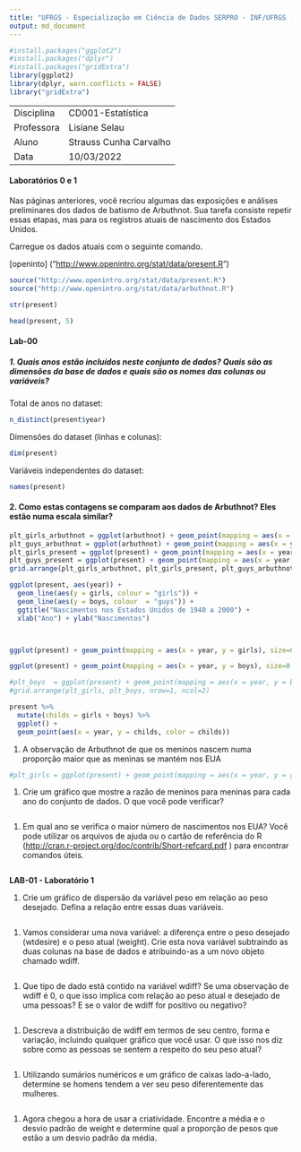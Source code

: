 ```yaml
---
title: "UFRGS - Especialização em Ciência de Dados SERPRO - INF/UFRGS (2022-2023)"
output: md_document
---
```


```r
#install.packages("ggplot2")
#install.packages("dplyr")
#install.packages("gridExtra")
library(ggplot2)
library(dplyr, warn.conflicts = FALSE)
library("gridExtra")
```

|            |                        |
|------------|------------------------|
| Disciplina | CD001-Estatística      |
| Professora | Lisiane Selau          |
| Aluno      | Strauss Cunha Carvalho |
| Data       | 10/03/2022             |

#### **Laboratórios 0 e 1**

Nas páginas anteriores, você recriou algumas das exposições e análises preliminares dos dados de batismo de Arbuthnot. Sua tarefa consiste repetir essas etapas, mas para os registros atuais de nascimento dos Estados Unidos.

Carregue os dados atuais com o seguinte comando.

[openinto] ("<http://www.openintro.org/stat/data/present.R>")

```r
source("http://www.openintro.org/stat/data/present.R")
source("http://www.openintro.org/stat/data/arbuthnot.R")
```

```r
str(present)
```

```r
head(present, 5)
```

#### **Lab-00**

##### 1. Quais anos estão incluídos neste conjunto de dados? Quais são as dimensões da base de dados e quais são os nomes das colunas ou variáveis?

Total de anos no dataset:

```r
n_distinct(present$year)
```

Dimensões do dataset (linhas e colunas):

```r
dim(present)
```

Variáveis independentes do dataset:

```r
names(present)
```

#### 2. Como estas contagens se comparam aos dados de Arbuthnot? Eles estão numa escala similar?

```r
plt_girls_arbuthnot = ggplot(arbuthnot) + geom_point(mapping = aes(x = year, y = girls) , color="red") + ggtitle("Arbuthnot") 
plt_guys_arbuthnot = ggplot(arbuthnot) + geom_point(mapping = aes(x = year, y = boys), color='darkblue') + ggtitle("Arbuthnot")
plt_girls_present = ggplot(present) + geom_point(mapping = aes(x = year, y = girls), color="red") + ggtitle("Present")
plt_guys_present = ggplot(present) + geom_point(mapping = aes(x = year, y = boys), color="darkblue") + ggtitle("Present")
grid.arrange(plt_girls_arbuthnot, plt_girls_present, plt_guys_arbuthnot, plt_guys_present, nrow=2, ncol=2)
```

```r
ggplot(present, aes(year)) + 
  geom_line(aes(y = girls, colour = "girls")) + 
  geom_line(aes(y = boys, colour  = "guys")) +
  ggtitle("Nascimentos nos Estados Unidos de 1940 a 2000") +
  xlab("Ano") + ylab("Nascimentos")
```

```r

```

```r
```

```r
ggplot(present) + geom_point(mapping = aes(x = year, y = girls), size=0.5)
```

```r
ggplot(present) + geom_point(mapping = aes(x = year, y = boys), size=0.5)
```

```r
#plt_boys  = ggplot(present) + geom_point(mapping = aes(x = year, y = boys)) 
#grid.arrange(plt_girls, plt_boys, nrow=1, ncol=2)

```

```r
present %>%
  mutate(childs = girls + boys) %>% 
  ggplot() +
  geom_point(aes(x = year, y = childs, color = childs))
```

1.  A observação de Arbuthnot de que os meninos nascem numa proporção maior que as meninas se mantém nos EUA

```r
#plt_girls = ggplot(present) + geom_point(mapping = aes(x = year, y = girls)) 
```

1.  Crie um gráfico que mostre a razão de meninos para meninas para cada ano do conjunto de dados. O que você pode verificar?

```r

```

1.  Em qual ano se verifica o maior número de nascimentos nos EUA? Você pode utilizar os arquivos de ajuda ou o cartão de referência do R (<http://cran.r-project.org/doc/contrib/Short-refcard.pdf> ) para encontrar comandos úteis.

```r

```

**LAB-01 - Laboratório 1**

1.  Crie um gráfico de dispersão da variável peso em relação ao peso desejado. Defina a relação entre essas duas variáveis.

```r

```

1.  Vamos considerar uma nova variável: a diferença entre o peso desejado (wtdesire) e o peso atual (weight). Crie esta nova variável subtraindo as duas colunas na base de dados e atribuindo-as a um novo objeto chamado wdiff.

```r

```

1.  Que tipo de dado está contido na variável wdiff? Se uma observação de wdiff é 0, o que isso implica com relação ao peso atual e desejado de uma pessoas? E se o valor de wdiff for positivo ou negativo?

```r
```

1.  Descreva a distribuição de wdiff em termos de seu centro, forma e variação, incluindo qualquer gráfico que você usar. O que isso nos diz sobre como as pessoas se sentem a respeito do seu peso atual?

```r
```

1.  Utilizando sumários numéricos e um gráfico de caixas lado-a-lado, determine se homens tendem a ver seu peso diferentemente das mulheres.

```r
```

1.  Agora chegou a hora de usar a criatividade. Encontre a média e o desvio padrão de weight e determine qual a proporção de pesos que estão a um desvio padrão da média.

```r
```
